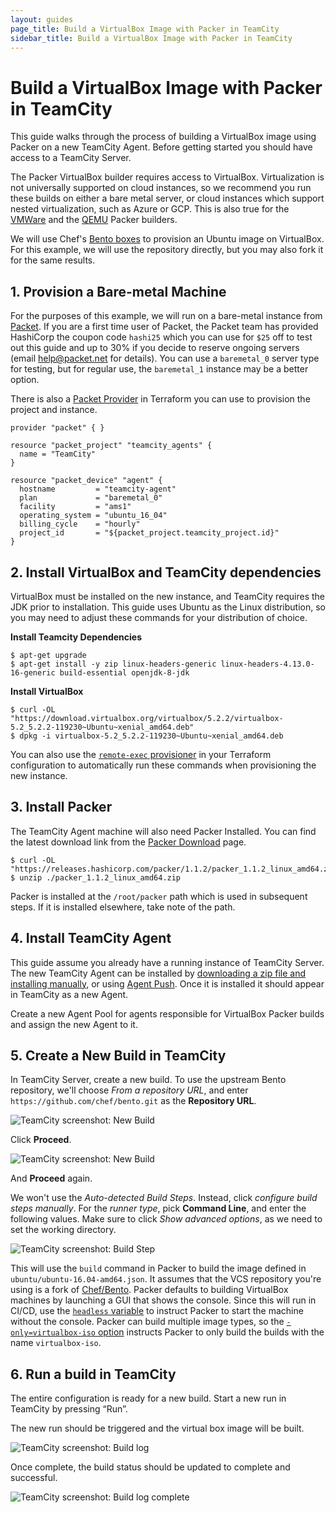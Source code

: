 ```yaml
---
layout: guides
page_title: Build a VirtualBox Image with Packer in TeamCity
sidebar_title: Build a VirtualBox Image with Packer in TeamCity
---
```


# Build a VirtualBox Image with Packer in TeamCity

This guide walks through the process of building a VirtualBox image using
Packer on a new TeamCity Agent. Before getting started you should have access
to a TeamCity Server.

The Packer VirtualBox builder requires access to VirtualBox. Virtualization is
not universally supported on cloud instances, so we recommend you run these
builds on either a bare metal server, or cloud instances which support nested
virtualization, such as Azure or GCP. This is also true for the
[VMWare](/docs/builders/vmware) and the [QEMU](/docs/builders/qemu)
Packer builders.

We will use Chef's [Bento boxes](https://github.com/chef/bento) to provision an
Ubuntu image on VirtualBox. For this example, we will use the repository
directly, but you may also fork it for the same results.

## 1. Provision a Bare-metal Machine

For the purposes of this example, we will run on a bare-metal instance from
[Packet](https://www.packet.net/). If you are a first time user of Packet, the
Packet team has provided HashiCorp the coupon code `hashi25` which you can use
for `$25` off to test out this guide and up to 30&#x25; if you decide to
reserve ongoing servers (email help@packet.net for details). You can use
a `baremetal_0` server type for testing, but for regular use, the `baremetal_1`
instance may be a better option.

There is also a [Packet
Provider](https://www.terraform.io/docs/providers/packet/index.html) in
Terraform you can use to provision the project and instance.

```hcl
provider "packet" { }

resource "packet_project" "teamcity_agents" {
  name = "TeamCity"
}

resource "packet_device" "agent" {
  hostname         = "teamcity-agent"
  plan             = "baremetal_0"
  facility         = "ams1"
  operating_system = "ubuntu_16_04"
  billing_cycle    = "hourly"
  project_id       = "${packet_project.teamcity_project.id}"
}
```

## 2. Install VirtualBox and TeamCity dependencies

VirtualBox must be installed on the new instance, and TeamCity requires the JDK
prior to installation. This guide uses Ubuntu as the Linux distribution, so you
may need to adjust these commands for your distribution of choice.

**Install Teamcity Dependencies**

```shell-session
$ apt-get upgrade
$ apt-get install -y zip linux-headers-generic linux-headers-4.13.0-16-generic build-essential openjdk-8-jdk
```

**Install VirtualBox**

```shell-session
$ curl -OL "https://download.virtualbox.org/virtualbox/5.2.2/virtualbox-5.2_5.2.2-119230~Ubuntu~xenial_amd64.deb"
$ dpkg -i virtualbox-5.2_5.2.2-119230~Ubuntu~xenial_amd64.deb
```

You can also use the [`remote-exec`
provisioner](https://www.terraform.io/docs/provisioners/remote-exec.html) in
your Terraform configuration to automatically run these commands when
provisioning the new instance.

## 3. Install Packer

The TeamCity Agent machine will also need Packer Installed. You can find the
latest download link from the [Packer
Download](/downloads) page.

```shell-session
$ curl -OL "https://releases.hashicorp.com/packer/1.1.2/packer_1.1.2_linux_amd64.zip"
$ unzip ./packer_1.1.2_linux_amd64.zip
```

Packer is installed at the `/root/packer` path which is used in subsequent
steps. If it is installed elsewhere, take note of the path.

## 4. Install TeamCity Agent

This guide assume you already have a running instance of TeamCity Server. The
new TeamCity Agent can be installed by [downloading a zip file and installing
manually](https://confluence.jetbrains.com/display/TCD10//Setting+up+and+Running+Additional+Build+Agents#SettingupandRunningAdditionalBuildAgents-InstallingAdditionalBuildAgents),
or using [Agent
Push](https://confluence.jetbrains.com/display/TCD10//Setting+up+and+Running+Additional+Build+Agents#SettingupandRunningAdditionalBuildAgents-InstallingviaAgentPush).
Once it is installed it should appear in TeamCity as a new Agent.

Create a new Agent Pool for agents responsible for VirtualBox Packer builds and
assign the new Agent to it.

## 5. Create a New Build in TeamCity

In TeamCity Server, create a new build. To use the upstream Bento repository,
we'll choose _From a repository URL_, and enter
`https://github.com/chef/bento.git` as the **Repository URL**.

![TeamCity screenshot: New Build](/img/guides/teamcity_create_project_from_url-1.png)

Click **Proceed**.

![TeamCity screenshot: New Build](/img/guides/teamcity_create_project_from_url-2.png)

And **Proceed** again.

We won't use the _Auto-detected Build Steps_. Instead, click _configure build
steps manually_. For the _runner type_, pick **Command Line**, and enter the
following values. Make sure to click _Show advanced options_, as we need to set
the working directory.

![TeamCity screenshot: Build Step](/img/guides/teamcity_build_configuration.png)

This will use the `build` command in Packer to build the image defined in
`ubuntu/ubuntu-16.04-amd64.json`. It assumes that the VCS repository you're
using is a fork of [Chef/Bento](https://github.com/chef/bento). Packer defaults
to building VirtualBox machines by launching a GUI that shows the console.
Since this will run in CI/CD, use the [`headless`
variable](/docs/builders/virtualbox-iso#headless) to instruct Packer to
start the machine without the console. Packer can build multiple image types,
so the [`-only=virtualbox-iso`
option](/docs/commands/build#only-foo-bar-baz) instructs Packer to only
build the builds with the name `virtualbox-iso`.

## 6. Run a build in TeamCity

The entire configuration is ready for a new build. Start a new run in TeamCity
by pressing “Run”.

The new run should be triggered and the virtual box image will be built.

![TeamCity screenshot: Build log](/img/guides/teamcity_build_log.png)

Once complete, the build status should be updated to complete and successful.

![TeamCity screenshot: Build log complete](/img/guides/teamcity_build_log_complete.png)
